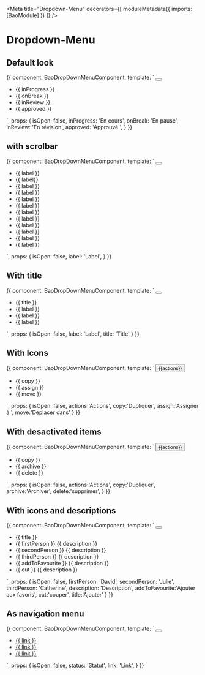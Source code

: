 
<Meta
  title="Dropdown-Menu"
  decorators={[
    moduleMetadata({
      imports: [BaoModule]
    })
  ]}
/>

# Dropdown-Menu

## Default look

<Preview>
  <Story name="dropdown-menu">
    {{
      component: BaoDropDownMenuComponent,
      template: `
            <button bao-button aria-expanded="isOpen" (click)="isOpen = !isOpen" type="utility" level="tertiary" cdkOverlayOrigin #trigger="cdkOverlayOrigin">
              <bao-icon svgIcon="icon-more-vertical"></bao-icon>
            </button>
            <bao-dropdown-menu [triggerOrigin]="trigger" class="visible-scrollbar" [(isOpen)]="isOpen">
              <ul>
                <li bao-dropdown-menu-item >                  
                      {{ inProgress }}
                </li>
                <li bao-dropdown-menu-item >                  
                      {{ onBreak }}
                </li>
                <li bao-dropdown-menu-item >                  
                      {{ inReview }}
                </li>
                <li bao-dropdown-menu-item >                  
                      {{ approved }}
                </li>
              </ul>
            </bao-dropdown-menu>
    `,
      props: {
        isOpen: false,
        inProgress: 'En cours',
        onBreak: 'En pause',
        inReview: 'En révision',
        approved: 'Approuvé ',
      }
    }}
  </Story>
</Preview>


## with scrolbar

<Preview>
  <Story name="dropdown-menu-with-scrollbar">
    {{
      component: BaoDropDownMenuComponent,
      template: `
            <button bao-button aria-expanded="isOpen" (click)="isOpen = !isOpen" type="utility" level="tertiary" cdkOverlayOrigin #trigger="cdkOverlayOrigin">
              <bao-icon svgIcon="icon-chevron-right"></bao-icon>
            </button>
            <bao-dropdown-menu [triggerOrigin]="trigger" class="visible-scrollbar" [(isOpen)]="isOpen">
              <ul>
               <li bao-dropdown-menu-item >                  
                      {{ label }}
                </li>
                <li bao-dropdown-menu-item >                  
                      {{ label}}
                </li>
                <li bao-dropdown-menu-item >                  
                      {{ label }}
                </li>
                <li bao-dropdown-menu-item >                  
                      {{ label }}
                </li>               
                <li bao-dropdown-menu-item >                  
                      {{ label }}
                </li>
                <li bao-dropdown-menu-item >                  
                      {{ label }}
                </li>
                <li bao-dropdown-menu-item >                  
                      {{ label }}
                </li>
                <li bao-dropdown-menu-item >                  
                      {{ label }}
                </li>
               <li bao-dropdown-menu-item >                  
                      {{ label }}
                </li>
                <li bao-dropdown-menu-item >                  
                      {{ label }}
                </li>
                <li bao-dropdown-menu-item >                  
                      {{ label }}
                </li>
                <li bao-dropdown-menu-item >                  
                      {{ label }}
                </li>
              </ul>
            </bao-dropdown-menu>
    `,
      props: {
        isOpen: false,
        label: 'Label',
      }
    }}
  </Story>
</Preview>

## With title

<Preview>
  <Story name="dropdown-menu with title">
    {{
      component: BaoDropDownMenuComponent,
      template: `
            <button bao-button (click)="isOpen = !isOpen" aria-expanded="isOpen" type="utility" level="tertiary" cdkOverlayOrigin #trigger="cdkOverlayOrigin">
              <bao-icon svgIcon="icon-chevron-up"></bao-icon>
            </button>
            <bao-dropdown-menu [triggerOrigin]="trigger" [(isOpen)]="isOpen" >
              <ul>
                <li bao-dropdown-menu-title aria-current="page">{{ title }}</li>
                <li bao-dropdown-menu-item > {{ label }}</li>
                <li bao-dropdown-menu-item > {{ label }}</li>
                <li bao-dropdown-menu-item > {{ label }}</li>
              </ul>
            </bao-dropdown-menu>
    `,
      props: {
        isOpen: false,
        label: 'Label',
        title: 'Title'
      }
    }}
  </Story>
</Preview>

## With Icons

<Preview>
  <Story name="dropdown-menu with icons">
    {{
      component: BaoDropDownMenuComponent,
      template: `
           <button bao-button (click)="isOpen = !isOpen" aria-expanded="isOpen" type="utility" level="secondary" cdkOverlayOrigin #trigger="cdkOverlayOrigin" 
            size="medium" style="margin-right: 1rem;">
              <span>{{actions}}</span>
              <bao-icon svgIcon="icon-chevron-down"></bao-icon>
            </button>
            <bao-dropdown-menu [triggerOrigin]="trigger" [(isOpen)]="isOpen">
              <ul>
                <li bao-dropdown-menu-item>
                  <bao-icon svgIcon="icon-copy"></bao-icon>
                    <bao-dropdown-menu-label>
                      {{ copy }}
                    </bao-dropdown-menu-label> 
                </li>
                <li bao-dropdown-menu-item>
                  <bao-icon svgIcon="icon-user"></bao-icon>
                    <bao-dropdown-menu-label>
                      {{ assign }}
                    </bao-dropdown-menu-label> 
                </li>
                <li bao-dropdown-menu-item>
                  <bao-icon svgIcon="icon-folder"></bao-icon>
                    <bao-dropdown-menu-label>
                      {{ move }}
                    </bao-dropdown-menu-label> 
                </li>
              </ul>
            </bao-dropdown-menu>
    `,
      props: {
        isOpen: false,
        actions:'Actions',
        copy:'Dupliquer',
        assign:'Assigner à ',
        move:'Deplacer dans'
      }
    }}
  </Story>
</Preview>

## With desactivated items

<Preview>
  <Story name="dropdown-menu with desactivated items">
    {{
      component: BaoDropDownMenuComponent,
      template: `
           <button bao-button (click)="isOpen = !isOpen" aria-expanded="isOpen" type="editorial" level="primary" cdkOverlayOrigin #trigger="cdkOverlayOrigin" 
            size="medium" style="margin-right: 1rem;">
              <span>{{actions}}</span>
              <bao-icon svgIcon="icon-chevron-up"></bao-icon>
            </button>
            <bao-dropdown-menu [triggerOrigin]="trigger" [(isOpen)]="isOpen">
              <ul>
                <li bao-dropdown-menu-item [isDisabled]="true">
                  <bao-icon svgIcon="icon-copy" color="tertiary"></bao-icon>
                      {{ copy }}
                </li>   
                <li bao-dropdown-menu-item> 
                  <bao-icon svgIcon="icon-archive"></bao-icon> 
                      {{ archive }}
                </li>
                <li bao-dropdown-menu-item [isDisabled]="true"> 
                  <bao-icon svgIcon="icon-trash"></bao-icon> 
                      {{ delete }}
                </li>
              </ul>
            </bao-dropdown-menu>
    `,
      props: {
        isOpen: false,
        actions:'Actions',
        copy:'Dupliquer',
        archive:'Archiver',
        delete:'supprimer',
      }
    }}
  </Story>
</Preview>

## With icons and descriptions

<Preview>
  <Story name="dropdown-menu with icons and descriptions">
    {{
      component: BaoDropDownMenuComponent,
      template: `
            <button bao-button (click)="isOpen = !isOpen" aria-expanded="isOpen" type="utility" level="tertiary" cdkOverlayOrigin #trigger="cdkOverlayOrigin">
              <bao-icon svgIcon="icon-more-vertical"></bao-icon>
            </button>
            <bao-dropdown-menu [triggerOrigin]="trigger" [(isOpen)]="isOpen">
              <ul>
                <li bao-dropdown-menu-title>{{ title }}</li>
                <li bao-dropdown-menu-item >
                    <bao-icon svgIcon="icon-user"></bao-icon>
                  <bao-dropdown-menu-content>
                    <bao-dropdown-menu-label >{{ firstPerson }}</bao-dropdown-menu-label>
                    <bao-dropdown-menu-description>{{ description }}</bao-dropdown-menu-description>
                  </bao-dropdown-menu-content>
                </li>
                  <li bao-dropdown-menu-item>
                    <bao-icon svgIcon="icon-user"></bao-icon>
                    <bao-dropdown-menu-content>
                      <bao-dropdown-menu-label>{{ secondPerson }}</bao-dropdown-menu-label>
                      <bao-dropdown-menu-description>{{ description }}</bao-dropdown-menu-description>
                  </bao-dropdown-menu-content>
                </li>
                <li bao-dropdown-menu-item>
                  <bao-icon svgIcon="icon-user"></bao-icon>
                  <bao-dropdown-menu-content>
                    <bao-dropdown-menu-label>{{ thirdPerson }}</bao-dropdown-menu-label>
                    <bao-dropdown-menu-description>{{ description }}</bao-dropdown-menu-description>
                  </bao-dropdown-menu-content>
                </li>
                <bao-divider></bao-divider>
                <li bao-dropdown-menu-item>
                  <bao-icon svgIcon="icon-star"></bao-icon>
                  <bao-dropdown-menu-content>
                    <bao-dropdown-menu-label>{{ addToFavourite }}</bao-dropdown-menu-label>
                    <bao-dropdown-menu-description>{{ description }}</bao-dropdown-menu-description>
                  </bao-dropdown-menu-content>
                </li>
                <li bao-dropdown-menu-item>
                  <bao-icon svgIcon="icon-cut"></bao-icon>
                  <bao-dropdown-menu-content>
                    <bao-dropdown-menu-label>{{ cut }}</bao-dropdown-menu-label>
                    <bao-dropdown-menu-description>{{ description }}</bao-dropdown-menu-description>
                  </bao-dropdown-menu-content>
                </li>
              </ul>
            </bao-dropdown-menu>
    `,
      props: {
        isOpen: false,
        firstPerson: 'David',
        secondPerson: 'Julie',
        thirdPerson: 'Catherine',
        description: 'Description',
        addToFavourite:'Ajouter aux favoris',
        cut:'couper',
        title:'Ajouter'
      }
    }}
  </Story>
</Preview>

## As navigation menu 

<Preview>
  <Story name="dropdown-menu as navigation menu">
    {{
      component: BaoDropDownMenuComponent,
      template: `
            <button bao-button (click)="isOpen = !isOpen" aria-expanded="isOpen" type="utility" level="tertiary" cdkOverlayOrigin #trigger="cdkOverlayOrigin" 
            size="medium" style="margin-right: 1rem;">    
              <bao-icon svgIcon="icon-chevron-down"></bao-icon>
            </button>
            <bao-dropdown-menu aria-current="page" [triggerOrigin]="trigger" [(isOpen)]="isOpen">
              <ul>
                <li bao-dropdown-menu-item [isCurrent]="true">
                  <a bao-dropdown-menu-label href="#">{{ link }}</a>
                </li>
                <li bao-dropdown-menu-item>
                  <a bao-dropdown-menu-label href="#" >{{ link }}</a>
                </li> 
                <li bao-dropdown-menu-item>
                  <a bao-dropdown-menu-label href="#">{{ link }}</a>
                </li>   
              </ul>
            </bao-dropdown-menu>
    `,
      props: {
        isOpen: false,
        status: 'Statut',
        link: 'Link',
      }
    }}
  </Story>
</Preview>
